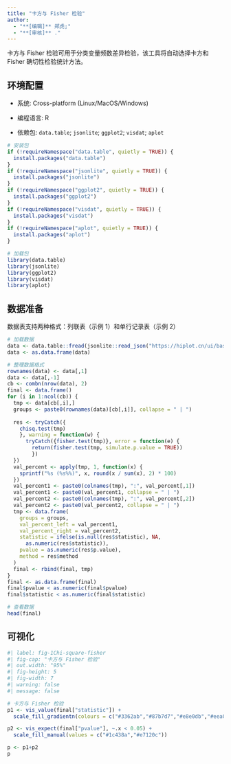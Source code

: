 ```yaml
---
title: "卡方与 Fisher 检验"
author:
  - "**[编辑]** 郑虎;"
  - "**[审核]** ."
---
```


卡方与 Fisher 检验可用于分类变量频数差异检验，该工具将自动选择卡方和 Fisher 确切性检验统计方法。

## 环境配置

-   系统: Cross-platform (Linux/MacOS/Windows)

-   编程语言: R

-   依赖包: `data.table`; `jsonlite`; `ggplot2`; `visdat`; `aplot`

```r
# 安装包
if (!requireNamespace("data.table", quietly = TRUE)) {
  install.packages("data.table")
}
if (!requireNamespace("jsonlite", quietly = TRUE)) {
  install.packages("jsonlite")
}
if (!requireNamespace("ggplot2", quietly = TRUE)) {
  install.packages("ggplot2")
}
if (!requireNamespace("visdat", quietly = TRUE)) {
  install.packages("visdat")
}
if (!requireNamespace("aplot", quietly = TRUE)) {
  install.packages("aplot")
}

# 加载包
library(data.table)
library(jsonlite)
library(ggplot2)
library(visdat)
library(aplot)
```

## 数据准备

数据表支持两种格式：列联表（示例 1）和单行记录表（示例 2）

```r
# 加载数据
data <- data.table::fread(jsonlite::read_json("https://hiplot.cn/ui/basic/chi-square-fisher/data.json")$exampleData[[1]]$textarea[[1]])
data <- as.data.frame(data)

# 整理数据格式
rownames(data) <- data[,1]
data <- data[,-1]
cb <- combn(nrow(data), 2)
final <- data.frame()
for (i in 1:ncol(cb)) {
  tmp <- data[cb[,i],]
  groups <- paste0(rownames(data)[cb[,i]], collapse = " | ")
  
  res <- tryCatch({
    chisq.test(tmp)
    }, warning = function(w) {
      tryCatch({fisher.test(tmp)}, error = function(e) {
        return(fisher.test(tmp, simulate.p.value = TRUE))
        })
  })
  val_percent <- apply(tmp, 1, function(x) {
    sprintf("%s (%s%%)", x, round(x / sum(x), 2) * 100)
  })
  val_percent1 <- paste0(colnames(tmp), ":", val_percent[,1])
  val_percent1 <- paste0(val_percent1, collapse = " | ")
  val_percent2 <- paste0(colnames(tmp), ":", val_percent[,2])
  val_percent2 <- paste0(val_percent2, collapse = " | ")
  tmp <- data.frame(
    groups = groups,
    val_percent_left = val_percent1,
    val_percent_right = val_percent2,
    statistic = ifelse(is.null(res$statistic), NA,
      as.numeric(res$statistic)),
    pvalue = as.numeric(res$p.value),
    method = res$method
  )
  final <- rbind(final, tmp)
}
final <- as.data.frame(final)
final$pvalue < as.numeric(final$pvalue)
final$statistic < as.numeric(final$statistic)

# 查看数据
head(final)
```

## 可视化

```r
#| label: fig-1Chi-square-fisher
#| fig-cap: "卡方与 Fisher 检验"
#| out.width: "95%"
#| fig-height: 5
#| fig-width: 7
#| warning: false
#| message: false

# 卡方与 Fisher 检验
p1 <- vis_value(final["statistic"]) + 
  scale_fill_gradientn(colours = c("#3362ab","#87b7d7","#e8e0db","#eea07d","#ad1c2e"))

p2 <- vis_expect(final["pvalue"], ~.x < 0.05) +
  scale_fill_manual(values = c("#1c438a","#e7120c"))

p <- p1+p2
p
```

